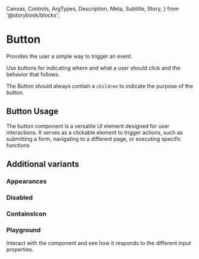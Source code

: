   Canvas,
  Controls,
  ArgTypes,
  Description,
  Meta,
  Subtitle,
  Story,
} from '@storybook/blocks';


# Button

<Meta of={ButtonStories} />

<Subtitle>Provides the user a simple way to trigger an event.</Subtitle>

Use buttons for indicating where and what a user should click and the behavior that follows.

The Button should always contain a `children` to indicate the purpose of the button.

<Story of={ButtonStories.Primary} />

<ArgTypes of={ButtonStories} />

## Button Usage

The button component is a versatile UI element designed for user interactions.
It serves as a clickable element to trigger actions, such as submitting a form,
navigating to a different page, or executing specific functions

## Additional variants

### Appearances

<Description of={ButtonStories.Appearances} />

<Story of={ButtonStories.Appearances} />

### Disabled

<Description of={ButtonStories.Disabled} />

<Story of={ButtonStories.Disabled} />

### ContainsIcon

<Description of={ButtonStories.Icons} />

<Story of={ButtonStories.Icons} />

### Playground

Interact with the component and see how it responds to the different input properties.

<Canvas of={ButtonStories.WithInteractions} />

<Controls of={ButtonStories.WithInteractions} />
